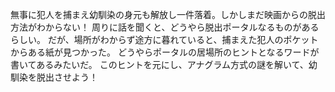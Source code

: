 無事に犯人を捕まえ幼馴染の身元も解放し一件落着。しかしまだ映画からの脱出方法がわからない！
周りに話を聞くと、どうやら脱出ポータルなるものがあるらしい。
だが、場所がわからず途方に暮れていると、捕まえた犯人のポケットからある紙が見つかった。
どうやらポータルの居場所のヒントとなるワードが書いてあるみたいだ。
このヒントを元にし、アナグラム方式の謎を解いて、幼馴染を脱出させよう！
